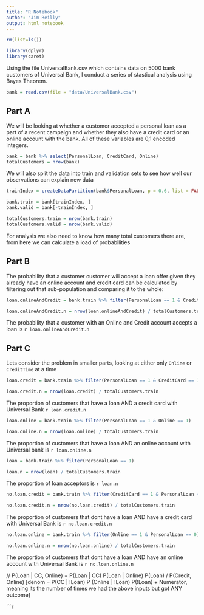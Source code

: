 ```yaml
---
title: "R Notebook"
author: "Jim Reilly"
output: html_notebook
---
```


```r
rm(list=ls())
```

```r
library(dplyr)
library(caret)
```

Using the file UniversalBank.csv which contains data on 5000 bank customers of Universal Bank, I conduct a series of stastical analysis using Bayes Theorem.

```r
bank = read.csv(file = "data/UniversalBank.csv")
```

## Part A

We will be looking at whether a customer accepted a personal loan as a part of a recent campaign and whether they also have a credit card or an online account with the bank. All of these variables are 0,1 encoded integers.

```r
bank = bank %>% select(PersonalLoan, CreditCard, Online)
totalCustomers = nrow(bank)
```

We will also split the data into train and validation sets to see how well our observations can explain new data

```r
trainIndex = createDataPartition(bank$PersonalLoan, p = 0.6, list = FALSE)

bank.train = bank[trainIndex, ]
bank.valid = bank[-trainIndex, ]

totalCustomers.train = nrow(bank.train)
totalCustomers.valid = nrow(bank.valid)
```

For analysis we also need to know how many total customers there are, from here we can calculate a load of probabilities

## Part B

The probability that a customer customer will accept a loan offer given they already have an online account and credit card can be calculated by filtering out that sub-population and comparing it to the whole:

```r
loan.onlineAndCredit = bank.train %>% filter(PersonalLoan == 1 & CreditCard == 1 & Online == 1)

loan.onlineAndCredit.n = nrow(loan.onlineAndCredit) / totalCustomers.train
```

The probability that a customer with an Online and Credit account accepts a loan is `r loan.onlineAndCredit.n`


## Part C

Lets consider the problem in smaller parts, looking at either only `Online` or `CreditTime` at a time

```r
loan.credit = bank.train %>% filter(PersonalLoan == 1 & CreditCard == 1)

loan.credit.n = nrow(loan.credit) / totalCustomers.train
```

The proportion of customers that have a loan AND a credit card with Universal Bank `r loan.credit.n`

```r
loan.online = bank.train %>% filter(PersonalLoan == 1 & Online == 1)

loan.online.n = nrow(loan.online) / totalCustomers.train
```

The proportion of customers that have a loan AND an online account with Universal bank is `r loan.online.n`

```r
loan = bank.train %>% filter(PersonalLoan == 1)

loan.n = nrow(loan) / totalCustomers.train
```

The proportion of loan acceptors is `r loan.n`

```r
no.loan.credit = bank.train %>% filter(CreditCard == 1 & PersonalLoan == 0)

no.loan.credit.n = nrow(no.loan.credit) / totalCustomers.train
```

The proportion of customers that dont have a loan AND have a credit card with Universal Bank is `r no.loan.credit.n`

```r
no.loan.online = bank.train %>% filter(Online == 1 & PersonalLoan == 0)

no.loan.online.n = nrow(no.loan.online) / totalCustomers.train
```

The proportion of customers that dont have a loan AND have an online account with Universal Bank is `r no.loan.online.n`

// P(Loan | CC, Online) = P(Loan | CC)  P(Loan | Online)  P(Loan) / P(Credit, Online) [denom = P(CC | !Loan) P (Online | !Loan) P(!Loan) + Numerator, meaning its the number of times we had the above inputs but got ANY outcome]

```r

